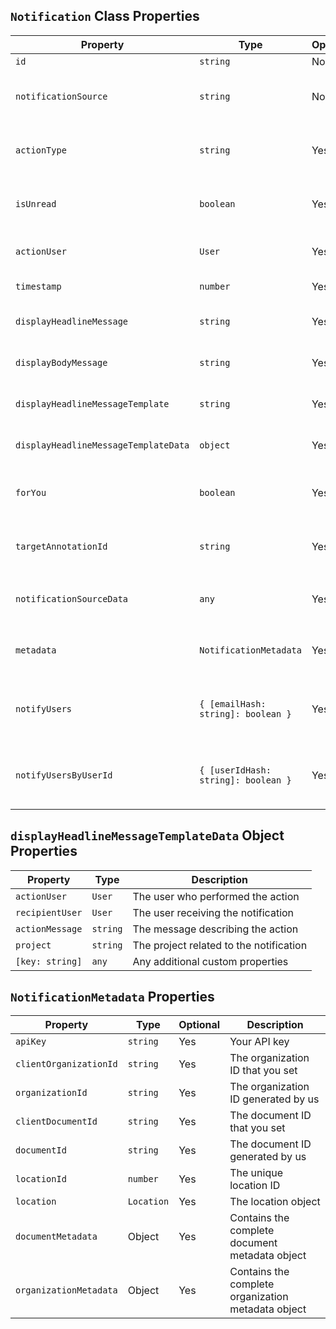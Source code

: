 ## `Notification` Class Properties

| Property                            | Type                  | Optional | Description                                                                                   |
|-------------------------------------|------------------------|----------|-----------------------------------------------------------------------------------------------|
| `id`                                | `string`              | No       | Notification ID                                                                                |
| `notificationSource`                | `string`              | No       | Notification source. e.g., 'comment', 'custom', etc.                                           |
| `actionType`                        | `string`              | Yes      | Action that triggered the notification. e.g., 'added'                                          |
| `isUnread`                          | `boolean`             | Yes      | Whether the notification is unread for the user                                                |
| `actionUser`                        | `User`                | Yes      | The user who triggered the action                                                              |
| `timestamp`                         | `number`              | Yes      | Timestamp of the notification                                                                  |
| `displayHeadlineMessage`            | `string`              | Yes      | The headline message of the notification                                                       |
| `displayBodyMessage`                | `string`              | Yes      | The body message of the notification                                                           |
| `displayHeadlineMessageTemplate`    | `string`              | Yes      | The template of the headline message                                                           |
| `displayHeadlineMessageTemplateData`| `object`              | Yes      | The data used to fill the headline message template                                            |
| `forYou`                            | `boolean`             | Yes      | Whether the notification is for the current logged-in user                                     |
| `targetAnnotationId`                | `string`              | Yes      | ID of the annotation that triggered the notification                                           |
| `notificationSourceData`            | `any`                 | Yes      | The data of the notification source. e.g., `CommentAnnotation`                                 |
| `metadata`                          | `NotificationMetadata`| Yes      | Metadata for the current notification. e.g., `documentId`                                      |
| `notifyUsers`                       | `{ [emailHash: string]: boolean }` | Yes | Map of email hashes to boolean values indicating whether to notify the user           |
| `notifyUsersByUserId`               | `{ [userIdHash: string]: boolean }` | Yes | Map of user ID hashes to boolean values indicating whether to notify the user        |

## `displayHeadlineMessageTemplateData` Object Properties

| Property       | Type     | Description                           |
|----------------|----------|---------------------------------------|
| `actionUser`   | `User`   | The user who performed the action     |
| `recipientUser`| `User`   | The user receiving the notification   |
| `actionMessage`| `string` | The message describing the action     |
| `project`      | `string` | The project related to the notification|
| `[key: string]`| `any`    | Any additional custom properties      |

## `NotificationMetadata` Properties
| Property                | Type     | Optional | Description                                    |
|-------------------------|----------|----------|------------------------------------------------|
| `apiKey`                | `string` | Yes      | Your API key                                   |
| `clientOrganizationId`  | `string` | Yes      | The organization ID that you set               |
| `organizationId`        | `string` | Yes      | The organization ID generated by us            |
| `clientDocumentId`      | `string` | Yes      | The document ID that you set                   |
| `documentId`            | `string` | Yes      | The document ID generated by us                |
| `locationId`            | `number` | Yes      | The unique location ID                         |
| `location`              | `Location`| Yes      | The location object                            |
| `documentMetadata`      | Object| Yes      | Contains the complete document metadata object |
| `organizationMetadata`  | Object| Yes      | Contains the complete organization metadata object |
